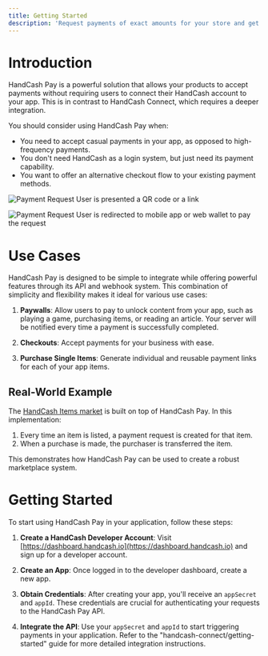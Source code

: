 ```yaml
---
title: Getting Started
description: 'Request payments of exact amounts for your store and get notified on payment'
---
```


# Introduction

HandCash Pay is a powerful solution that allows your products to accept payments without requiring users to connect their HandCash account to your app. This is in contrast to HandCash Connect, which requires a deeper integration.

You should consider using HandCash Pay when:

- You need to accept casual payments in your app, as opposed to high-frequency payments.
- You don't need HandCash as a login system, but just need its payment capability.
- You want to offer an alternative checkout flow to your existing payment methods.

![Payment Request](/images/payment-request-scan.png)
User is presented a QR code or a link 

![Payment Request](/images/payment-request.png)
User is redirected to mobile app or web wallet to pay the request

# Use Cases

HandCash Pay is designed to be simple to integrate while offering powerful features through its API and webhook system. This combination of simplicity and flexibility makes it ideal for various use cases:

1. **Paywalls**: Allow users to pay to unlock content from your app, such as playing a game, purchasing items, or reading an article. Your server will be notified every time a payment is successfully completed.

2. **Checkouts**: Accept payments for your business with ease.

3. **Purchase Single Items**: Generate individual and reusable payment links for each of your app items.

## Real-World Example

The [HandCash Items market](https://market.handcash.io) is built on top of HandCash Pay. In this implementation:

1. Every time an item is listed, a payment request is created for that item.
2. When a purchase is made, the purchaser is transferred the item.

This demonstrates how HandCash Pay can be used to create a robust marketplace system.

# Getting Started

To start using HandCash Pay in your application, follow these steps:

1. **Create a HandCash Developer Account**: 
   Visit [https://dashboard.handcash.io](https://dashboard.handcash.io) and sign up for a developer account.

2. **Create an App**:
   Once logged in to the developer dashboard, create a new app.

3. **Obtain Credentials**:
   After creating your app, you'll receive an `appSecret` and `appId`. These credentials are crucial for authenticating your requests to the HandCash Pay API.

4. **Integrate the API**:
   Use your `appSecret` and `appId` to start triggering payments in your application. Refer to the "handcash-connect/getting-started" guide for more detailed integration instructions.
